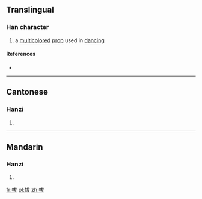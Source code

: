 ==Translingual==

===Han character===
{{Han char|rn=50|rad=巾|as=05|sn=8|four=4324<sub>7</sub>|canj=中月戈大水 (LBIKE), 中月戈大大 (LBIKK)|ids=⿰[[巾]][[犮]]}}

# a [[multicolored]] [[prop]] used in [[dancing]]

====References====
* {{Han ref|kx=0330.020|dkj=08850|dj=0635.210|hdz=10733.040|uh=5E17|ud=24087|bh=CC6D|bd=52333}}

----

==Cantonese==

===Hanzi===
{{yue-hanzi|jyut=[[fat1]]|y=fat1}}

# {{defn|lang=yue|sort=巾05}}

----

==Mandarin==

===Hanzi===
{{cmn-hanzi|pin=[[bō]] ([[bo1]]), [[fú]] ([[fu2]])|wg=po<sup>1</sup>, fu<sup>2</sup>}}

# {{defn|lang=cmn|sort=巾05}}

[[fr:帗]]
[[pl:帗]]
[[zh:帗]]
